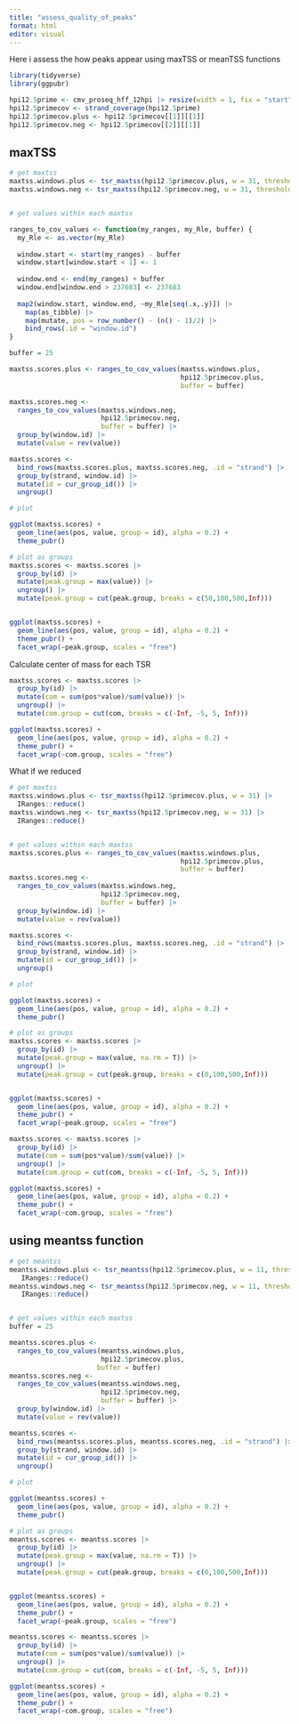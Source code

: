 ```yaml
---
title: "assess_quality_of_peaks"
format: html
editor: visual
---
```


Here i assess the how peaks appear using maxTSS or meanTSS functions

```r
library(tidyverse)
library(ggpubr)

hpi12.5prime <- cmv_proseq_hff_12hpi |> resize(width = 1, fix = "start")
hpi12.5primecov <- strand_coverage(hpi12.5prime)
hpi12.5primecov.plus <- hpi12.5primecov[[1]][[1]]
hpi12.5primecov.neg <- hpi12.5primecov[[2]][[1]]
```

## maxTSS

```r
# get maxtss
maxtss.windows.plus <- tsr_maxtss(hpi12.5primecov.plus, w = 31, threshold = 50)
maxtss.windows.neg <- tsr_maxtss(hpi12.5primecov.neg, w = 31, threshold = 50)


# get values within each maxtss

ranges_to_cov_values <- function(my_ranges, my_Rle, buffer) {
  my_Rle <- as.vector(my_Rle)
  
  window.start <- start(my_ranges) - buffer
  window.start[window.start < 1] <- 1
  
  window.end <- end(my_ranges) + buffer
  window.end[window.end > 237683] <- 237683
  
  map2(window.start, window.end, ~my_Rle[seq(.x,.y)]) |> 
    map(as_tibble) |>
    map(mutate, pos = row_number() - (n() - 1)/2) |> 
    bind_rows(.id = "window.id") 
}

buffer = 25

maxtss.scores.plus <- ranges_to_cov_values(maxtss.windows.plus, 
                                           hpi12.5primecov.plus,
                                           buffer = buffer)

maxtss.scores.neg <- 
  ranges_to_cov_values(maxtss.windows.neg, 
                       hpi12.5primecov.neg, 
                       buffer = buffer) |>
  group_by(window.id) |> 
  mutate(value = rev(value))

maxtss.scores <- 
  bind_rows(maxtss.scores.plus, maxtss.scores.neg, .id = "strand") |>
  group_by(strand, window.id) |> 
  mutate(id = cur_group_id()) |>
  ungroup()

# plot

ggplot(maxtss.scores) + 
  geom_line(aes(pos, value, group = id), alpha = 0.2) + 
  theme_pubr()

```

```r
# plot as groups
maxtss.scores <- maxtss.scores |> 
  group_by(id) |> 
  mutate(peak.group = max(value)) |> 
  ungroup() |> 
  mutate(peak.group = cut(peak.group, breaks = c(50,100,500,Inf)))


ggplot(maxtss.scores) + 
  geom_line(aes(pos, value, group = id), alpha = 0.2) + 
  theme_pubr() +
  facet_wrap(~peak.group, scales = "free")
```

Calculate center of mass for each TSR

```r
maxtss.scores <- maxtss.scores |> 
  group_by(id) |>
  mutate(com = sum(pos*value)/sum(value)) |> 
  ungroup() |> 
  mutate(com.group = cut(com, breaks = c(-Inf, -5, 5, Inf)))

ggplot(maxtss.scores) + 
  geom_line(aes(pos, value, group = id), alpha = 0.2) + 
  theme_pubr() +
  facet_wrap(~com.group, scales = "free")
```


What if we reduced
```r
# get maxtss
maxtss.windows.plus <- tsr_maxtss(hpi12.5primecov.plus, w = 31) |>
  IRanges::reduce()
maxtss.windows.neg <- tsr_maxtss(hpi12.5primecov.neg, w = 31) |> 
  IRanges::reduce()


# get values within each maxtss
maxtss.scores.plus <- ranges_to_cov_values(maxtss.windows.plus, 
                                           hpi12.5primecov.plus,
                                           buffer = buffer)
maxtss.scores.neg <- 
  ranges_to_cov_values(maxtss.windows.neg, 
                       hpi12.5primecov.neg, 
                       buffer = buffer) |>
  group_by(window.id) |> 
  mutate(value = rev(value))

maxtss.scores <- 
  bind_rows(maxtss.scores.plus, maxtss.scores.neg, .id = "strand") |>
  group_by(strand, window.id) |> 
  mutate(id = cur_group_id()) |>
  ungroup()

# plot

ggplot(maxtss.scores) + 
  geom_line(aes(pos, value, group = id), alpha = 0.2) + 
  theme_pubr()
```

```r
# plot as groups
maxtss.scores <- maxtss.scores |> 
  group_by(id) |> 
  mutate(peak.group = max(value, na.rm = T)) |> 
  ungroup() |> 
  mutate(peak.group = cut(peak.group, breaks = c(0,100,500,Inf)))


ggplot(maxtss.scores) + 
  geom_line(aes(pos, value, group = id), alpha = 0.2) + 
  theme_pubr() +
  facet_wrap(~peak.group, scales = "free")
```

```r
maxtss.scores <- maxtss.scores |> 
  group_by(id) |>
  mutate(com = sum(pos*value)/sum(value)) |> 
  ungroup() |> 
  mutate(com.group = cut(com, breaks = c(-Inf, -5, 5, Inf)))

ggplot(maxtss.scores) + 
  geom_line(aes(pos, value, group = id), alpha = 0.2) + 
  theme_pubr() +
  facet_wrap(~com.group, scales = "free")
```


## using meantss function
```r
# get meantss
meantss.windows.plus <- tsr_meantss(hpi12.5primecov.plus, w = 11, threshold = 10) |> 
   IRanges::reduce()
meantss.windows.neg <- tsr_meantss(hpi12.5primecov.neg, w = 11, threshold = 10) |>
   IRanges::reduce()


# get values within each maxtss
buffer = 25

meantss.scores.plus <- 
  ranges_to_cov_values(meantss.windows.plus, 
                       hpi12.5primecov.plus,
                      buffer = buffer)
meantss.scores.neg <- 
  ranges_to_cov_values(meantss.windows.neg, 
                       hpi12.5primecov.neg, 
                       buffer = buffer) |>
  group_by(window.id) |> 
  mutate(value = rev(value))

meantss.scores <- 
  bind_rows(meantss.scores.plus, meantss.scores.neg, .id = "strand") |>
  group_by(strand, window.id) |> 
  mutate(id = cur_group_id()) |>
  ungroup()

# plot

ggplot(meantss.scores) + 
  geom_line(aes(pos, value, group = id), alpha = 0.2) + 
  theme_pubr()

```

```r
# plot as groups
meantss.scores <- meantss.scores |> 
  group_by(id) |> 
  mutate(peak.group = max(value, na.rm = T)) |> 
  ungroup() |> 
  mutate(peak.group = cut(peak.group, breaks = c(0,100,500,Inf)))


ggplot(meantss.scores) + 
  geom_line(aes(pos, value, group = id), alpha = 0.2) + 
  theme_pubr() +
  facet_wrap(~peak.group, scales = "free")
```

```r
meantss.scores <- meantss.scores |> 
  group_by(id) |>
  mutate(com = sum(pos*value)/sum(value)) |> 
  ungroup() |> 
  mutate(com.group = cut(com, breaks = c(-Inf, -5, 5, Inf)))

ggplot(meantss.scores) + 
  geom_line(aes(pos, value, group = id), alpha = 0.2) + 
  theme_pubr() +
  facet_wrap(~com.group, scales = "free")
```
